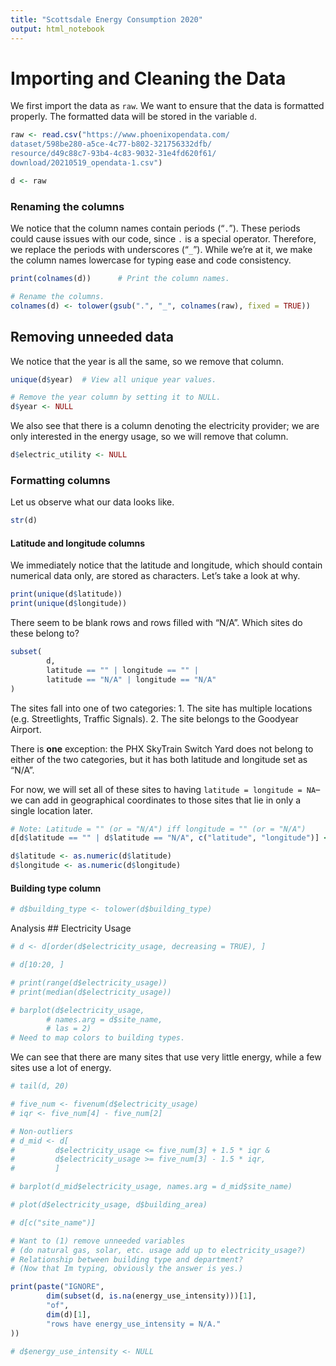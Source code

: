 ```yaml
---
title: "Scottsdale Energy Consumption 2020"
output: html_notebook
---
```

# Importing and Cleaning the Data
We first import the data as `raw`. We want to ensure that the data is formatted properly. The formatted data will be stored in the variable `d`. 
```r
raw <- read.csv("https://www.phoenixopendata.com/
dataset/598be280-a5ce-4c77-b802-321756332dfb/
resource/d49c88c7-93b4-4c83-9032-31e4fd620f61/
download/20210519_opendata-1.csv")

d <- raw
```

### Renaming the columns
We notice that the column names contain periods ("`.`"). These periods could cause issues with our code, since `.` is a special operator. Therefore, we replace the periods with underscores ("`_`"). While we're at it, we make the column names lowercase for typing ease and code consistency.
```r
print(colnames(d))      # Print the column names.

# Rename the columns.
colnames(d) <- tolower(gsub(".", "_", colnames(raw), fixed = TRUE))
```

## Removing unneeded data 
We notice that the year is all the same, so we remove that column.
```r
unique(d$year)  # View all unique year values.

# Remove the year column by setting it to NULL.
d$year <- NULL
```

We also see that there is a column denoting the electricity provider; we are only interested in the energy usage, so we will remove that column.
```r
d$electric_utility <- NULL
```

### Formatting columns 
Let us observe what our data looks like.
```r
str(d)
```

#### Latitude and longitude columns 
We immediately notice that the latitude and longitude, which should contain numerical data only, are stored as characters. Let's take a look at why.
```r
print(unique(d$latitude))
print(unique(d$longitude))
```

There seem to be blank rows and rows filled with "N/A". Which sites do these belong to? 
```r
subset(
        d,
        latitude == "" | longitude == "" |
        latitude == "N/A" | longitude == "N/A"
)
```
The sites fall into one of two categories:
1. The site has multiple locations (e.g. Streetlights, Traffic Signals). 
2. The site belongs to the Goodyear Airport. 

There is **one** exception: the PHX SkyTrain Switch Yard does not belong to either of the two categories, but it has both latitude and longitude set as "N/A". 

For now, we will set all of these sites to having `latitude = longitude = NA`-- we can add in geographical coordinates to those sites that lie in only a single location later. 

```r
# Note: Latitude = "" (or = "N/A") iff longitude = "" (or = "N/A")
d[d$latitude == "" | d$latitude == "N/A", c("latitude", "longitude")] <- NA

d$latitude <- as.numeric(d$latitude)
d$longitude <- as.numeric(d$longitude)
```
#### Building type column 

```r
# d$building_type <- tolower(d$building_type)
```

Analysis
## Electricity Usage 
```r
# d <- d[order(d$electricity_usage, decreasing = TRUE), ]

# d[10:20, ]
```

```r
# print(range(d$electricity_usage))
# print(median(d$electricity_usage))
```
```r
# barplot(d$electricity_usage,
        # names.arg = d$site_name,
        # las = 2)
# Need to map colors to building types.
```
We can see that there are many sites that use very little energy, while a few sites use a lot of energy.
```r
# tail(d, 20)
```
```r
# five_num <- fivenum(d$electricity_usage)
# iqr <- five_num[4] - five_num[2]
```
```r
# Non-outliers
# d_mid <- d[
#         d$electricity_usage <= five_num[3] + 1.5 * iqr &
#         d$electricity_usage >= five_num[3] - 1.5 * iqr,
#         ]
```
```r
# barplot(d_mid$electricity_usage, names.arg = d_mid$site_name)
```
```r
# plot(d$electricity_usage, d$building_area)
```

```r
# d[c("site_name")]

# Want to (1) remove unneeded variables
# (do natural gas, solar, etc. usage add up to electricity_usage?)
# Relationship between building type and department?
# (Now that Im typing, obviously the answer is yes.)
```


<!-- #### Energy use intensity column 
We notice that there are many `NA` values for `energy_use_intensity`. Let's take a look at the sites where `energy_use_intensity = NA`. -->
```r
print(paste("IGNORE",
        dim(subset(d, is.na(energy_use_intensity)))[1],
        "of",
        dim(d)[1],
        "rows have energy_use_intensity = N/A."
))
```
<!-- Nearly half of the rows have null energy use intensities; there is not a meaningful amount of data to be able to perform analysis on energy use intensity, so let us get rid of the data.  -->
```r
# d$energy_use_intensity <- NULL
``` 